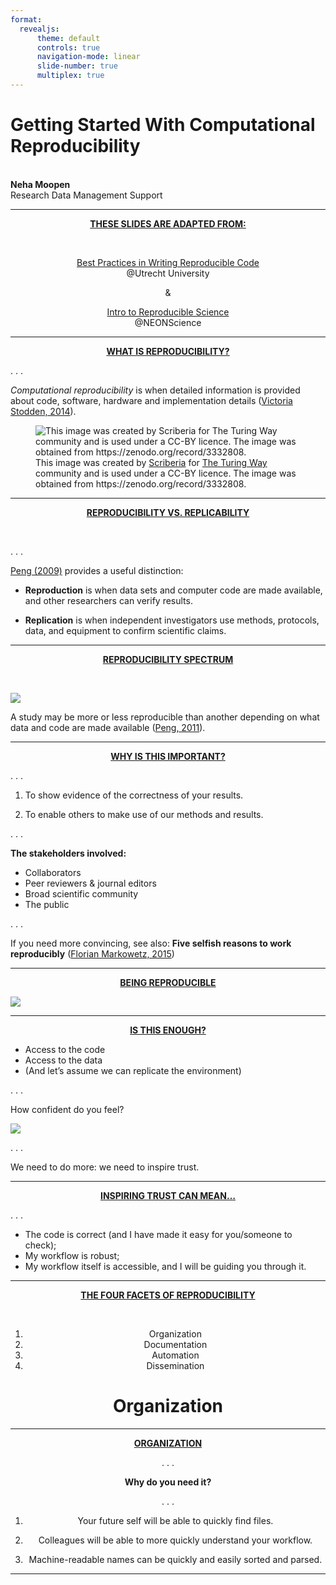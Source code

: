 ```yaml
---
format:
  revealjs:
      theme: default
      controls: true
      navigation-mode: linear
      slide-number: true
      multiplex: true
---
```


# Getting Started With Computational Reproducibility {background-color="#FFCD00"}

<br>
**Neha Moopen**
<br>
Research Data Management Support

---

<center>

**<u>THESE SLIDES ARE ADAPTED FROM:</u>** <br>

<br>

[Best Practices in Writing Reproducible Code](https://utrechtuniversity.github.io/workshop-computational-reproducibility/) <br>
@Utrecht University

&

[Intro to Reproducible Science](http://neonscience.github.io/slide-shows/intro-reprod-science.html) <br>
@NEONScience

</center>

---

<center>

<u>**WHAT IS REPRODUCIBILITY?**</u> <br>

</center>

. . .

_Computational reproducibility_ is when detailed information is provided about code, software, hardware and implementation details ([Victoria Stodden, 2014](http://edge.org/response-detail/25340)).

![This image was created by [Scriberia](http://www.scriberia.co.uk/) for [The Turing Way](https://the-turing-way.netlify.com/) community and is used under a CC-BY licence. The image was obtained from https://zenodo.org/record/3332808.](images/reproducibility.JPG){fig-align="center"}

---

<center>

<u>**REPRODUCIBILITY VS. REPLICABILITY**</u> <br>

</center>

<br>

. . .

[Peng (2009)](https://academic.oup.com/biostatistics/article/10/3/405/293660) provides a useful distinction:

::: {.incremental}

- **Reproduction** is when data sets and computer code are made available, and other researchers can verify results.
 
- **Replication** is when independent investigators use methods, protocols, data, and equipment to confirm scientific claims.

:::

---

<center>

<u>**REPRODUCIBILITY SPECTRUM**</u> <br>

</center>

<br>

![](images/reproducibility-spectrum.png){fig-align="center"}

A study may be more or less reproducible than another depending on what data and code are made available ([Peng, 2011](https://www.ncbi.nlm.nih.gov/pmc/articles/PMC3383002/)).

---

<center>

<u>**WHY IS THIS IMPORTANT?**</u> <br>

</center>

. . .

1. To show evidence of the correctness of your results.
 
2. To enable others to make use of our methods and results.

. . .

**The stakeholders involved:**

- Collaborators
- Peer reviewers & journal editors
- Broad scientific community
- The public

. . .

If you need more convincing, see also: **Five selfish reasons to work reproducibly** ([Florian Markowetz, 2015](http://www.genomebiology.com/2015/16/1/274))

---

<center>

<u>**BEING REPRODUCIBLE**</u> <br>

</center>

![](images/bad-example.png){fig-align="center"}

---

<center>

<u>**IS THIS ENOUGH?**</u> <br>

</center>

- Access to the code
- Access to the data
- (And let's assume we can replicate the environment)

. . .

How confident do you feel?

![](images/bad-example-extract.png){fig-align="center"}

. . .

We need to do more: we need to inspire trust.

---

<center>

<u>**INSPIRING TRUST CAN MEAN...**</u> <br>

</center>

. . .

- The code is correct (and I have made it easy for you/someone to check);
- My workflow is robust;
- My workflow itself is accessible, and I will be guiding you through it.

---

<center>

<u>**THE FOUR FACETS OF REPRODUCIBILITY**</u> <br>

<br>

1. Organization
2. Documentation
3. Automation
4. Dissemination

# Organization {background-color="#FFCD00"}

---

<center>

<u>**ORGANIZATION**</u> <br>

</center>

. . .

**Why do you need it?**

. . .
 
1. Your future self will be able to quickly find files.
 
2. Colleagues will be able to more quickly understand your workflow.
 
3. Machine-readable names can be quickly and easily sorted and parsed.

---



